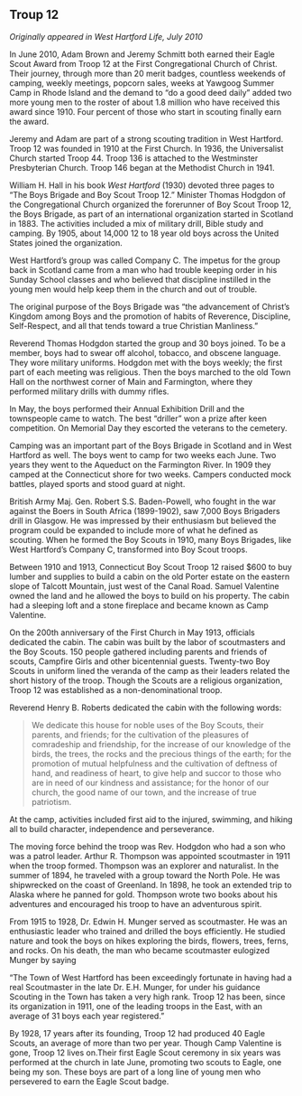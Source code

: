## Troup 12 {-}

*Originally appeared in West Hartford Life, July 2010*

In June 2010, Adam Brown and Jeremy Schmitt both earned their Eagle Scout Award from Troop 12 at the First Congregational Church of Christ. Their journey, through more than 20 merit badges, countless weekends of camping, weekly meetings, popcorn sales, weeks at Yawgoog Summer Camp in Rhode Island and the demand to “do a good deed daily” added two more young men to the roster of about 1.8 million who have received this award since 1910. Four percent of those who start in scouting finally earn the award.

Jeremy and Adam are part of a strong scouting tradition in West Hartford. Troop 12 was founded in 1910 at the First Church. In 1936, the Universalist Church started Troop 44. Troop 136 is attached to the Westminster Presbyterian Church. Troop 146 began at the Methodist Church in 1941.

William H. Hall in his book *West Hartford* (1930) devoted three pages to “The Boys Brigade and Boy Scout Troop 12.” Minister Thomas Hodgdon of the Congregational Church organized the forerunner of Boy Scout Troop 12, the Boys Brigade, as part of an international organization started in Scotland in 1883. The activities included a mix of military drill, Bible study and camping. By 1905, about 14,000 12 to 18 year old boys across the United States joined the organization.

West Hartford’s group was called Company C. The impetus for the group back in Scotland came from a man who had trouble keeping order in his Sunday School classes and who believed that discipline instilled in the young men would help keep them in the church and out of trouble.

The original purpose of the Boys Brigade was "the advancement of Christ's Kingdom among Boys and the promotion of habits of Reverence, Discipline, Self-Respect, and all that tends toward a true Christian Manliness."

Reverend Thomas Hodgdon started the group and 30 boys joined. To be a member, boys had to swear off alcohol, tobacco, and obscene language. They wore military uniforms. Hodgdon met with the boys weekly; the first part of each meeting was religious. Then the boys marched to the old Town Hall on the northwest corner of Main and Farmington, where they performed military drills with dummy rifles.

In May, the boys performed their Annual Exhibition Drill and the townspeople came to watch. The best “driller” won a prize after keen competition. On Memorial Day they escorted the veterans to the cemetery.

Camping was an important part of the Boys Brigade in Scotland and in West Hartford as well. The boys went to camp for two weeks each June. Two years they went to the Aqueduct on the Farmington River. In 1909 they camped at the Connecticut shore for two weeks. Campers conducted mock battles, played sports and stood guard at night.

British Army Maj. Gen. Robert S.S. Baden-Powell, who fought in the war against the Boers in South Africa (1899-1902), saw 7,000 Boys Brigaders drill in Glasgow. He was impressed by their enthusiasm but believed the program could be expanded to include more of what he defined as scouting. When he formed the Boy Scouts in 1910, many Boys Brigades, like West Hartford’s Company C, transformed into Boy Scout troops.

Between 1910 and 1913, Connecticut Boy Scout Troop 12 raised $600 to buy lumber and supplies to build a cabin on the old Porter estate on the eastern slope of Talcott Mountain, just west of the Canal Road. Samuel Valentine owned the land and he allowed the boys to build on his property. The cabin had a sleeping loft and a stone fireplace and became known as Camp Valentine.

On the 200th anniversary of the First Church in May 1913, officials dedicated the cabin. The cabin was built by the labor of scoutmasters and the Boy Scouts. 150 people gathered including parents and friends of scouts, Campfire Girls and other bicentennial guests. Twenty-two Boy Scouts in uniform lined the veranda of the camp as their leaders related the short history of the troop. Though the Scouts are a religious organization, Troop 12 was established as a non-denominational troop.

Reverend Henry B. Roberts dedicated the cabin with the following words:

> We dedicate this house for noble uses of the Boy Scouts, their parents, and friends; for the cultivation of the pleasures of comradeship and friendship, for the increase of our knowledge of the birds, the trees, the rocks and the precious things of the earth; for the promotion of mutual helpfulness and the cultivation of deftness of hand, and readiness of heart, to give help and succor to those who are in need of our kindness and assistance; for the honor of our church, the good name of our town, and the increase of true patriotism.

At the camp, activities included first aid to the injured, swimming, and hiking all to build character, independence and perseverance.

The moving force behind the troop was Rev. Hodgdon who had a son who was a patrol leader. Arthur R. Thompson was appointed scoutmaster in 1911 when the troop formed. Thompson was an explorer and naturalist. In the summer of 1894, he traveled with a group toward the North Pole. He was shipwrecked on the coast of Greenland. In 1898, he took an extended trip to Alaska where he panned for gold. Thompson wrote two books about his adventures and encouraged his troop to have an adventurous spirit.

From 1915 to 1928, Dr. Edwin H. Munger served as scoutmaster. He was an enthusiastic leader who trained and drilled the boys efficiently. He studied nature and took the boys on hikes exploring the birds, flowers, trees, ferns, and rocks. On his death, the man who became scoutmaster eulogized Munger by saying

“The Town of West Hartford has been exceedingly fortunate in having had a real Scoutmaster in the late Dr. E.H. Munger, for under his guidance Scouting in the Town has taken a very high rank. Troop 12 has been, since its organization in 1911, one of the leading troops in the East, with an average of 31 boys each year registered.”

By 1928, 17 years after its founding, Troop 12 had produced 40 Eagle Scouts, an average of more than two per year. Though Camp Valentine is gone, Troop 12 lives on.Their first Eagle Scout ceremony in six years was performed at the church in late June, promoting two scouts to Eagle, one being my son. These boys are part of a long line of young men who persevered to earn the Eagle Scout badge.
